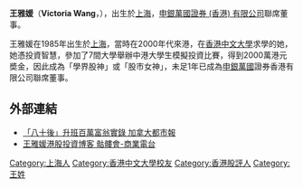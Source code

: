 '''王雅媛'''（'''Victoria Wang'''，{{bd|1985年}}），出生於[[上海|上海]]，[[申銀萬國證券_(香港)_有限公司|申銀萬國證券 (香港) 有限公司]]聯席董事。

王雅媛在1985年出生於[[上海|上海]]，當時在2000年代來港，在[[香港中文大學|香港中文大學]]求學的她，她憑投資智慧，參加了7間大學舉辦中港大學生模擬投資比賽，得到2000萬港元奬金，因此成為「學界股神」或「股市女神」，未足1年已成為[[申銀萬國（香港）|申銀萬國]]證券香港有限公司聯席董事。

== 外部連結 ==
* [http://www.ccue.com/ccp_east/2011-05-20/1305865325d3196486.html 「八十後」升班百萬富翁實錄 加拿大都市報]
* [http://www.881903.com/blog/front/blogindex.aspx?blogid=41 王雅媛港股投資博客 骷髏會-商業電台] {{Wayback|url=http://www.881903.com/blog/front/blogindex.aspx?blogid=41 |date=20120104003349 }}

[[Category:上海人|Category:上海人]]
[[Category:香港中文大學校友|Category:香港中文大學校友]]
[[Category:香港股評人|Category:香港股評人]]
[[Category:王姓|Category:王姓]]